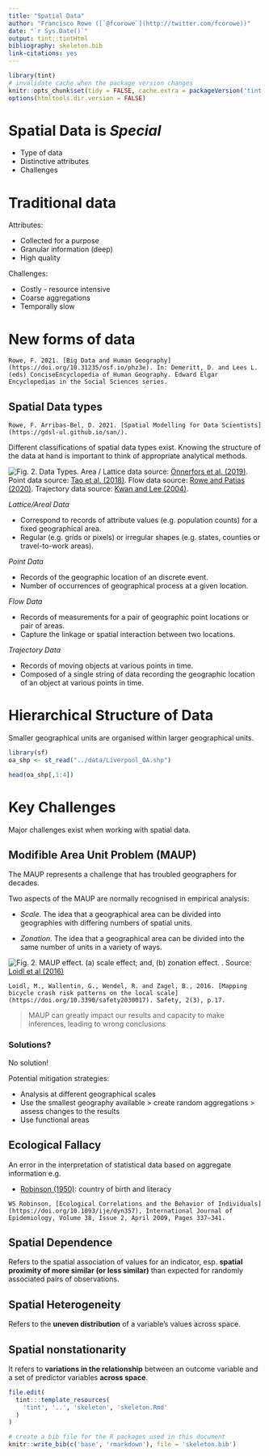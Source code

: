 ```yaml
---
title: "Spatial Data"
author: "Francisco Rowe ([`@fcorowe`](http://twitter.com/fcorowe))"
date: "`r Sys.Date()`"
output: tint::tintHtml
bibliography: skeleton.bib
link-citations: yes
---
```


```r
library(tint)
# invalidate cache when the package version changes
knitr::opts_chunk$set(tidy = FALSE, cache.extra = packageVersion('tint'))
options(htmltools.dir.version = FALSE)
```
# Spatial Data is *Special*

* Type of data
* Distinctive attributes
* Challenges

# Traditional data

Attributes:

* Collected for a purpose
* Granular information (deep)
* High quality

Challenges:  

* Costly - resource intensive
* Coarse aggregations
* Temporally slow

# New forms of data

```marginfigure
Rowe, F. 2021. [Big Data and Human Geography](https://doi.org/10.31235/osf.io/phz3e). In: Demeritt, D. and Lees L. (eds) ConciseEncyclopedia of Human Geography. Edward Elgar Encyclopedias in the Social Sciences series. 
```


## Spatial Data types

```marginfigure
Rowe, F. Arribas-Bel, D. 2021. [Spatial Modelling for Data Scientists](https://gdsl-ul.github.io/san/).
```

Different classifications of spatial data types exist. Knowing the structure of the data at hand is important to think of appropriate analytical methods.

![Fig. 2. Data Types.](../figs/datatypes.png)
Area / Lattice data source: [Önnerfors et al. (2019)](https://www.scribd.com/document/428488199/Eurostat-regional-yearbook-2019). Point data source: [Tao et al. (2018)](https://doi.org/10.1016/j.trc.2017.11.005). Flow data source: [Rowe and Patias (2020)](https://doi.org/10.1080/21681376.2020.1811139). Trajectory data source: [Kwan and Lee (2004)](http://www.meipokwan.org/Paper/Best_2003.pdf).

*Lattice/Areal Data*  

* Correspond to records of attribute values (e.g. population counts) for a fixed geographical area. 
* Regular (e.g. grids or pixels) or irregular shapes (e.g. states, counties or travel-to-work areas).

*Point Data*  

* Records of the geographic location of an discrete event.  
* Number of occurrences of geographical process at a given location.  

*Flow Data*  

* Records of measurements for a pair of geographic point locations or pair of areas.  
* Capture the linkage or spatial interaction between two locations.  

*Trajectory Data*

* Records of moving objects at various points in time. 
* Composed of a single string of data recording the geographic location of an object at various points in time.

# Hierarchical Structure of Data

Smaller geographical units are organised within larger geographical units.

```r
library(sf)
oa_shp <- st_read("../data/Liverpool_OA.shp")
```

```r
head(oa_shp[,1:4])
```

# Key Challenges

Major challenges exist when working with spatial data.

## Modifible Area Unit Problem (MAUP)

The MAUP represents a challenge that has troubled geographers for decades.

Two aspects of the MAUP are normally recognised in empirical analysis:

* *Scale*. The idea that a geographical area can be divided into geographies with differing numbers of spatial units.

* *Zonation*. The idea that a geographical area can be divided into the same number of units in a variety of ways.

![Fig. 2. MAUP effect. (a) scale effect; and, (b) zonation effect. .](../figs/maup.png)
Source: [Loidl et al (2016)](https://doi.org/10.3390/safety2030017)

```marginfigure
Loidl, M., Wallentin, G., Wendel, R. and Zagel, B., 2016. [Mapping bicycle crash risk patterns on the local scale](https://doi.org/10.3390/safety2030017). Safety, 2(3), p.17.
```

> MAUP can greatly impact our results and capacity to make inferences, leading to wrong conclusions

### Solutions?

No solution!

Potential mitigation strategies:

* Analysis at different geographical scales  
* Use the smallest geography available > create random aggregations > assess changes to the results
* Use functional areas

## Ecological Fallacy

An error in the interpretation of statistical data based on aggregate information e.g.

* [Robinson (1950)](https://doi.org/10.1093/ije/dyn357): country of birth and literacy

```marginfigure
WS Robinson, [Ecological Correlations and the Behavior of Individuals](https://doi.org/10.1093/ije/dyn357), International Journal of Epidemiology, Volume 38, Issue 2, April 2009, Pages 337–341.
```

## Spatial Dependence

Refers to the spatial association of values for an indicator, esp. **spatial proximity of more similar (or less similar)** than expected for randomly associated pairs of observations.

## Spatial Heterogeneity

Refers to the **uneven distribution** of a variable’s values across space.

## Spatial nonstationarity

It refers to **variations in the relationship** between an outcome variable and a set of predictor variables **across space**.




```r
file.edit(
  tint:::template_resources(
    'tint', '..', 'skeleton', 'skeleton.Rmd'
  )
)
```

```r
# create a bib file for the R packages used in this document
knitr::write_bib(c('base', 'rmarkdown'), file = 'skeleton.bib')
```